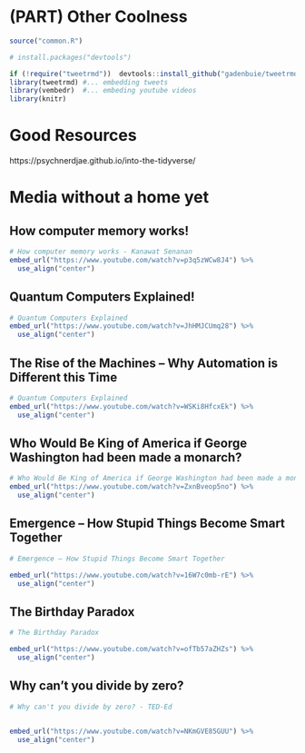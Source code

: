 # (PART) Other Coolness {-}

```r
source("common.R")

# install.packages("devtools")

if (!require("tweetrmd"))  devtools::install_github("gadenbuie/tweetrmd")
library(tweetrmd) #... embedding tweets
library(vembedr)  #... embeding youtube videos
library(knitr)
```

# Good Resources

https://psychnerdjae.github.io/into-the-tidyverse/


# Media without a home yet

## How computer memory works!

```r
# How computer memory works - Kanawat Senanan
embed_url("https://www.youtube.com/watch?v=p3q5zWCw8J4") %>%
  use_align("center")
```


## Quantum Computers Explained!

```r
# Quantum Computers Explained
embed_url("https://www.youtube.com/watch?v=JhHMJCUmq28") %>%
  use_align("center")
```


## The Rise of the Machines – Why Automation is Different this Time

```r
# Quantum Computers Explained
embed_url("https://www.youtube.com/watch?v=WSKi8HfcxEk") %>%
  use_align("center")
```

## Who Would Be King of America if George Washington had been made a monarch?

```r
# Who Would Be King of America if George Washington had been made a monarch?
embed_url("https://www.youtube.com/watch?v=ZxnBveop5no") %>%
  use_align("center")
```

## Emergence – How Stupid Things Become Smart Together

```r
# Emergence – How Stupid Things Become Smart Together

embed_url("https://www.youtube.com/watch?v=16W7c0mb-rE") %>%
  use_align("center")
```


## The Birthday Paradox


```r
# The Birthday Paradox

embed_url("https://www.youtube.com/watch?v=ofTb57aZHZs") %>%
  use_align("center")
```

## Why can't you divide by zero?

```r
# Why can't you divide by zero? - TED-Ed


embed_url("https://www.youtube.com/watch?v=NKmGVE85GUU") %>%
  use_align("center")
```
